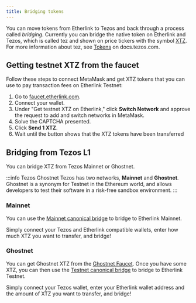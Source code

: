 ```yaml
---
title: Bridging tokens
---
```



You can move tokens from Etherlink to Tezos and back through a process called _bridging_.
Currently you can bridge the native token on Etherlink and Tezos, which is called tez and shown on price tickers with the symbol [XTZ](https://coinmarketcap.com/currencies/tezos/).
For more information about tez, see [Tokens](https://docs.tezos.com/architecture/tokens) on docs.tezos.com.

## Getting testnet XTZ from the faucet

Follow these steps to connect MetaMask and get XTZ tokens that you can use to pay transaction fees on Etherlink Testnet:

1. Go to [faucet.etherlink.com](https://faucet.etherlink.com/).
2. Connect your wallet.
3. Under "Get testnet XTZ on Etherlink," click **Switch Network** and approve the request to add and switch networks in MetaMask.
4. Solve the CAPTCHA presented.
5. Click **Send 1 XTZ**.
6. Wait until the button shows that the XTZ tokens have been transferred


## Bridging from Tezos L1

You can bridge XTZ from Tezos Mainnet or Ghostnet.

:::info Tezos Ghostnet
Tezos has two networks, **Mainnet** and **Ghostnet**. Ghostnet is a synonym for Testnet in the Ethereum world, and allows developers to test their software in a risk-free sandbox environment.
:::

### Mainnet

You can use the [Mainnet canonical bridge](https://bridge.etherlink.com/) to bridge to Etherlink Mainnet.

Simply connect your Tezos and Etherlink compatible wallets, enter how much XTZ you want to transfer, and bridge!

### Ghostnet

You can get Ghostnet XTZ from the [Ghostnet Faucet](https://faucet.ghostnet.teztnets.com/). Once you have some XTZ, you can then use the [Testnet canonical bridge](https://bridge-xi.vercel.app/) to bridge to Etherlink Testnet.

Simply connect your Tezos wallet, enter your Etherlink wallet address and the amount of XTZ you want to transfer, and bridge!
